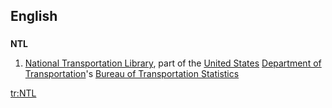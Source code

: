 ==English==

==={{initialism}}===
'''NTL'''

# {{transportation}} [[National Transportation Library]], part of the [[United States]] [[Department of Transportation]]'s [[Bureau of Transportation Statistics]]

[[tr:NTL]]